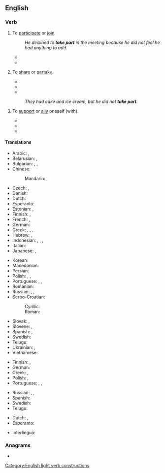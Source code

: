 ==English==

===Verb===
{{en-verb|takes part|taking part|took part|taken part}}

# {{lb|en|idiomatic|intransitive|followed by "in"}} To [[participate]] or [[join]].
#: ''He declined to '''take part''' in the meeting because he did not feel he had anything to add.''
#* {{quote-book|year=2000|title=Women, Violence and War|author=Vesna Nikolić-Ristanović|page=|ISBN=9639116602|passage=They are killed, tortured, made to '''take part''' in the fighting, banished from their homes.}}
#* {{quote-book|year=2016|title=The Utopian Human Right to Science and Culture|author=Anna Maria Andersen Nawrot|page=|ISBN=1317012704|passage=Thus the revolution is that one can speak about an access to digital culture within the right to '''take part''' in cultural life.}}
# {{lb|en|idiomatic}} To [[share]] or [[partake]].
#* {{quote-book|year=1829|title=The Christian's sketch book|author=Jabez Burns|page=96|ISBN=|passage=So didst thou love man, that thou wouldest '''take part''' with him of his misery, that he might '''take part''' with thee of thy blessedness.}}
#* {{quote-book|year=2007|title=The History of Umuchu|author=S. A. Nnolim|page=50|ISBN=1435705076|passage=We have two famous tribal drums called Ntiri and Abia which are so stimulating that everybody used to '''take part''' when they sounded, but ''Ndiuka'' were educated not to dance it because it is native.}}
#* {{quote-book|year=2012|title=The Parish Churches of Loudoun and their Clergy up to 1845|author=Alastair Hendry|page=39|ISBN=1471767167|passage=Importantly now, all of the parishioners were expected to participate in singing God's praise and at communion received the bread and wine at tables set out for all to '''take part'''.}}
#: ''They had cake and ice cream, but he did not '''take part'''.''
# {{lb|en|dated}} To [[support]] or [[ally]] oneself (with).
#* {{quote-book|year=1820|title=The Literary and Scientific Repository, and Critical Review|author=Charles Kitchell Gardner|page=|ISBN=|passage=Yet we '''take part''', on the whole, with the author : — and heartily wish him success in the great object of vindicating his country from unmerited aspersions, and trying to make us, in England, ashamed of the vices and defects which he has taken the trouble to point out in our national character and institutions.}}
#* {{quote-book|year=1824|title=The Parliamentary Debates - Volume 9|author=|page=195|ISBN=|passage=When the Spaniards were formerly contending against France, the noble earl said he felt for them, but he then recommended a cautious and prudent line of conduct to this country, and advised us not to '''take part''' with Spain.}}
#* {{quote-book|year=1891|title=A Collection of Treaties, Engagements, and Other Papers of Importance|author=William Logan|page=61|ISBN=8120604490|passage=At any time, if the French or any country Powers of Malabar shall design to come against the Honourable English Company, or the said Honourable English Company shall propose going against any of the above mentioned, I oblige myself, by this writing, to act entirely on the part of the Honourable English Company, and to assist them readily with 300 men armed with my fire arms, at all times that the Chief of Tellicherry shall advise or ask me, and in no respect will I '''take part''' with them, who may be the Honourable Company's enemies.}}

====Translations====
{{trans-top|participate or join}}
* Arabic: {{t|ar|شَارَكَ}}, {{t|ar|سَاهَمَ}}
* Belarusian: {{t|be|браць удзе́л|impf|sc=Cyrl}}, {{t|be|ўзяць удзе́л|pf|sc=Cyrl}}
* Bulgarian: {{t+|bg|уча́ствувам|impf|sc=Cyrl}}, {{t|bg|взе́мам уча́стие|impf|sc=Cyrl}}, {{t|bg|взе́ма уча́стие|pf|sc=Cyrl}}
* Chinese:
*: Mandarin: {{t+|cmn|參加|sc=Hani}}, {{t+|cmn|参加|tr=cānjiā|sc=Hani}}
* Czech: {{t|cs|účastnit|impf|alt=účastnit se}}, {{t|cs|zúčastnit|pf|alt=zúčastnit se}}
* Danish: {{t|da|deltage}}
* Dutch: {{t+|nl|deelnemen}}
* Esperanto: {{t|eo|partopreni}}
* Estonian: {{t|et|osa võtma}}, {{t+|et|osalema}}
* Finnish: {{t+|fi|osallistua}}, {{t+|fi|ottaa osaa}}
* French: {{t+|fr|participer}}, {{t+|fr|prendre part}}
* German: {{t+|de|teilnehmen}}
* Greek: {{t+|el|μοιράζομαι|sc=Grek}}, {{t|el|συνεργώ σε|sc=Grek}}, {{t|el|παίρνω μέρος|sc=Grek}}, {{t|el|παίρνω μερίδιο|sc=Grek}}
* Hebrew: {{t|he|לקח חלק|tr=lakákh khélek}}, {{t|he|השתתף|tr=hishtatéf}}
* Indonesian: {{t|id|ambil bagian}}, {{t+|id|berpartisipasi}}, {{t|id|turut serta}}, {{t+|id|ikut serta}}
* Italian: {{t+|it|partecipare}}
* Japanese: {{t+|ja|参加|tr=さんかする, sanka suru|alt=参加する}}, {{t|ja|加わる|tr=くわわる, kuwawaru}}
{{trans-mid}}
* Korean: {{t+|ko|참가하다}}
* Macedonian: {{t|mk|учестува|impf|sc=Cyrl}}
* Persian: {{t+|fa|شرکت کردن|tr=šerkat kardan|sc=fa-Arab}}
* Polish: {{t+|pl|brać udział|impf}}, {{t+|pl|wziąć udział|pf}}, {{t+|pl|uczestniczyć|impf}}
* Portuguese: {{t+|pt|participar}}, {{t|pt|ter parte}}, {{t+|pt|tomar parte}}
* Romanian: {{t+|ro|participa}}
* Russian: {{t|ru|принима́ть уча́стие|impf}}, {{t+|ru|приня́ть уча́стие|pf}}, {{t+|ru|уча́ствовать|impf}}
* Serbo-Croatian:
*: Cyrillic: {{t|sh|учествовати|impf}}
*: Roman: {{t+|sh|učestvovati|impf}}
* Slovak: {{t|sk|zúčastňovať sa|impf}}, {{t|sk|zúčastniť sa|pf}}
* Slovene: {{t|sl|udeleževati se|impf}}, {{t|sl|udeležiti se|pf}}
* Spanish: {{t+|es|participar}}, {{t|es|tomar parte}}
* Swedish: {{t+|sv|delta}}
* Telugu: {{t+|te|పాల్గొను}}
* Ukrainian: {{t+|uk|бра́ти у́часть|impf|sc=Cyrl}}, {{t|uk|взя́ти у́часть|pf|sc=Cyrl}}
* Vietnamese: {{t+|vi|tham gia}}
{{trans-bottom}}

{{trans-top|share or partake}}
* Finnish: {{t+|fi|osallistua}}, {{t|fi|olla mukana}}
* German: {{t+|de|teilhaben}}
* Greek: {{t+|el|μεταλαμβάνω|sc=Grek}}, {{t+|el|κοινωνώ|sc=Grek}} {{qualifier|of the Sacrament}}
* Polish: {{t+|pl|brać udział}}, {{t+|pl|uczestniczyć}}
* Portuguese: {{t+|pt|participar}}, {{t|pt|ter parte}}, {{t+|pt|tomar parte}}
{{trans-mid}}
* Russian: {{t+|ru|разделя́ть|impf}}, {{t+|ru|раздели́ть|pf}}, {{t+|ru|отве́дать|pf}}
* Spanish: {{t|es|tomar parte}}
* Swedish: {{t+|sv|dela}}
* Telugu: {{t|te|పాలు పంచుకొను}}
{{trans-bottom}}

{{checktrans-top}}
* Dutch: {{t+check|nl|deelnemen}}, {{t+check|nl|meedoen}}
* Esperanto: {{t-check|eo|partopreni}}
{{trans-mid}}
* Interlingua: {{t-check|ia|participar}}
{{trans-bottom}}

===Anagrams===
* {{anagrams|en|Tetra Pak}}
[[Category:English light verb constructions]]
